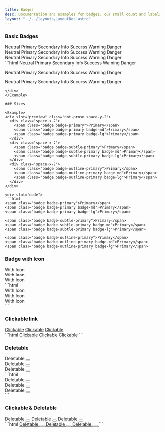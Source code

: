 ```yaml
---
title: Badges
desc: Documentation and examples for badges, our small count and labeling component.
layout: "../../layouts/LayoutDoc.astro"
---
```



### Basic Badges

<Example>
  <div slot="preview" class='not-prose space-y-1'>
    <div class='space-x-2'>
      <span class="badge">Neutral</span>
      <span class="badge badge-primary">Primary</span>
      <span class="badge badge-secondary">Secondary</span>
      <span class="badge badge-info">Info</span>
      <span class="badge badge-success">Success</span>
      <span class="badge badge-warning">Warning</span>
      <span class="badge badge-danger">Danger</span>
    </div>
    <div class='space-x-2'>
      <span class="badge badge-subtle">Neutral</span>
      <span class="badge badge-subtle-primary">Primary</span>
      <span class="badge badge-subtle-secondary">Secondary</span>
      <span class="badge badge-subtle-info">Info</span>
      <span class="badge badge-subtle-success">Success</span>
      <span class="badge badge-subtle-warning">Warning</span>
      <span class="badge badge-subtle-danger">Danger</span>
    </div>
    <div class='space-x-2'>
      <span class="badge badge-outline">Neutral</span>
      <span class="badge badge-outline-primary">Primary</span>
      <span class="badge badge-outline-secondary">Secondary</span>
      <span class="badge badge-outline-info">Info</span>
      <span class="badge badge-outline-success">Success</span>
      <span class="badge badge-outline-warning">Warning</span>
      <span class="badge badge-outline-danger">Danger</span>
    </div>
  </div>

  <div slot="code">
  ```html
  <span class="badge">Neutral</span>
  <span class="badge badge-primary">Primary</span>
  <span class="badge badge-secondary">Secondary</span>
  <span class="badge badge-info">Info</span>
  <span class="badge badge-success">Success</span>
  <span class="badge badge-warning">Warning</span>
  <span class="badge badge-danger">Danger</span>

<span class="badge badge-subtle">Neutral</span>
<span class="badge badge-subtle-primary">Primary</span>
<span class="badge badge-subtle-secondary">Secondary</span>
<span class="badge badge-subtle-info">Info</span>
<span class="badge badge-subtle-success">Success</span>
<span class="badge badge-subtle-warning">Warning</span>
<span class="badge badge-subtle-danger">Danger</span>

  <span class="badge badge-outline">Neutral</span>
  <span class="badge badge-outline-primary">Primary</span>
  <span class="badge badge-outline-secondary">Secondary</span>
  <span class="badge badge-outline-info">Info</span>
  <span class="badge badge-outline-success">Success</span>
  <span class="badge badge-outline-warning">Warning</span>
  <span class="badge badge-outline-danger">Danger</span>
  ```
  </div>
</Example>

### Sizes

<Example>
  <div slot="preview" class='not-prose space-y-2'>
    <div class='space-x-2'>
      <span class="badge badge-primary">Primary</span>
      <span class="badge badge-primary badge-md">Primary</span>
      <span class="badge badge-primary badge-lg">Primary</span>
    </div>
    <div class='space-x-2'>
      <span class="badge badge-subtle-primary">Primary</span>
      <span class="badge badge-subtle-primary badge-md">Primary</span>
      <span class="badge badge-subtle-primary badge-lg">Primary</span>
    </div>
    <div class='space-x-2'>
      <span class="badge badge-outline-primary">Primary</span>
      <span class="badge badge-outline-primary badge-md">Primary</span>
      <span class="badge badge-outline-primary badge-lg">Primary</span>
    </div>
  </div>

  <div slot="code">
  ```html
  <span class="badge badge-primary">Primary</span>
  <span class="badge badge-primary badge-md">Primary</span>
  <span class="badge badge-primary badge-lg">Primary</span>

<span class="badge badge-subtle-primary">Primary</span>
<span class="badge badge-subtle-primary badge-md">Primary</span>
<span class="badge badge-subtle-primary badge-lg">Primary</span>

  <span class="badge badge-outline-primary">Primary</span>
  <span class="badge badge-outline-primary badge-md">Primary</span>
  <span class="badge badge-outline-primary badge-lg">Primary</span>
  ```
  </div>
</Example>

### Badge with Icon

<Example>
  <div slot="preview" class='not-prose space-x-2'>
    <div class="badge badge-primary badge-md">
      <span class="icon-[material-symbols--account-circle-outline]"></span>
      With Icon
    </div>
    <div class="badge badge-subtle-primary badge-md">
      <span class="icon-[material-symbols--account-circle-outline]"></span>
      With Icon
    </div>
    <div class="badge badge-outline-primary badge-md">
      <span class="icon-[material-symbols--account-circle-outline]"></span>
      With Icon
    </div>
  </div>

  <div slot="code">
    ```html
    <div class="badge badge-primary badge-md">
      <span class="icon-[material-symbols--account-circle-outline]"></span>
      With Icon
    </div>
    <div class="badge badge-subtle-primary badge-md">
      <span class="icon-[material-symbols--account-circle-outline]"></span>
      With Icon
    </div>
    <div class="badge badge-outline-primary badge-md">
      <span class="icon-[material-symbols--account-circle-outline]"></span>
      With Icon
    </div>
    ```
  </div>
</Example>

### Clickable link

<Example>
  <div slot="preview" class='not-prose space-x-2'>
    <a href='#!' class="badge badge-primary badge-link">Clickable</a>
    <a href='#!' class="badge badge-subtle-primary badge-link">Clickable</a>
    <a href='#!' class="badge badge-outline-primary badge-link">Clickable</a>
  </div>

  <div slot="code">
    ```html
    <a href='#!' class="badge badge-primary badge-link">Clickable</a>
    <a href='#!' class="badge badge-subtle-primary badge-link">Clickable</a>
    <a href='#!' class="badge badge-outline-primary badge-link">Clickable</a>
    ```
  </div>
</Example>

### Deletable

<Example>
  <div slot="preview" class='not-prose space-x-2'>
    <div class="badge badge-primary">
      Deletable
      <button class="badge-action-btn">
        <span class="icon-[line-md--close-circle-filled]"></span>
      </button>
    </div>
    <div class="badge badge-subtle-primary">
      Deletable
      <button class="badge-action-btn">
        <span class="icon-[line-md--close-circle-filled]"></span>
      </button>
    </div>
    <div class="badge badge-outline-primary">
      Deletable
      <button class="badge-action-btn">
        <span class="icon-[line-md--close-circle-filled]"></span>
      </button>
    </div>
  </div>

  <div slot="code">
    ```html
    <div class="badge badge-primary">
      Deletable
      <button class="badge-action-btn">
        <span class="icon-[line-md--close-circle-filled]"></span>
      </button>
    </div>
    <div class="badge badge-subtle-primary">
      Deletable
      <button class="badge-action-btn">
        <span class="icon-[line-md--close-circle-filled]"></span>
      </button>
    </div>
    <div class="badge badge-outline-primary">
      Deletable
      <button class="badge-action-btn">
        <span class="icon-[line-md--close-circle-filled]"></span>
      </button>
    </div>
    ```
  </div>
</Example>

### Clickable & Deletable

<Example>
  <div slot="preview" class='not-prose space-x-2'>
    <a href="#!" class="badge badge-primary badge-link">
      Deletable
      <button class="badge-action-btn">
        <span class="icon-[line-md--close-circle-filled]"></span>
      </button>
    </a>
    <a href="#!" class="badge badge-subtle-primary badge-link">
      Deletable
      <button class="badge-action-btn">
        <span class="icon-[line-md--close-circle-filled]"></span>
      </button>
    </a>
    <a href="#!" class="badge badge-outline-primary badge-link">
      Deletable
      <button class="badge-action-btn">
        <span class="icon-[line-md--close-circle-filled]"></span>
      </button>
    </a>
  </div>

  <div slot="code">
    ```html
    <a href="#!" class="badge badge-primary badge-link">
      Deletable
      <button class="badge-action-btn">
        <span class="icon-[line-md--close-circle-filled]"></span>
      </button>
    </a>
    <a href="#!" class="badge badge-subtle-primary badge-link">
      Deletable
      <button class="badge-action-btn">
        <span class="icon-[line-md--close-circle-filled]"></span>
      </button>
    </a>
    <a href="#!" class="badge badge-outline-primary badge-link">
      Deletable
      <button class="badge-action-btn">
        <span class="icon-[line-md--close-circle-filled]"></span>
      </button>
    </a>
    ```
  </div>
</Example>
